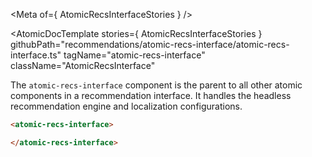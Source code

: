 
<Meta of={ AtomicRecsInterfaceStories } />

<AtomicDocTemplate
  stories={ AtomicRecsInterfaceStories }
  githubPath="recommendations/atomic-recs-interface/atomic-recs-interface.ts"
  tagName="atomic-recs-interface"
  className="AtomicRecsInterface"
>

 The `atomic-recs-interface` component is the parent to all other atomic components in a recommendation interface. It handles the headless recommendation engine and localization configurations.

```html
<atomic-recs-interface>

</atomic-recs-interface>
```


</AtomicDocTemplate>
